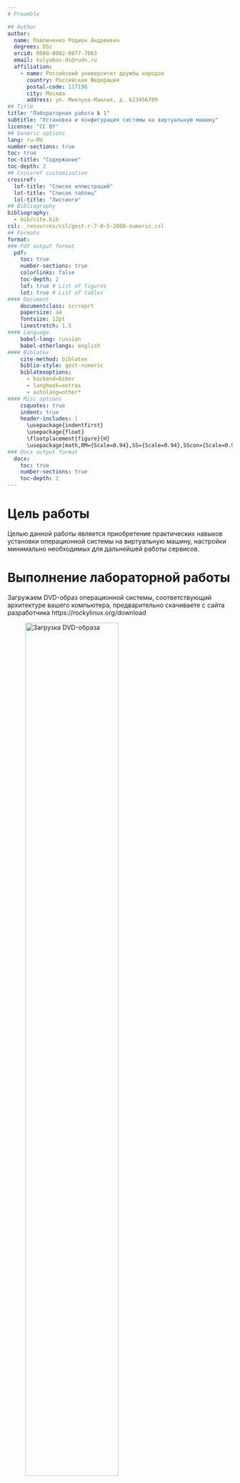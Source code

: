 ```yaml
---
# Preamble

## Author
author:
  name: Павличенко Родион Андреевич
  degrees: DSc
  orcid: 0000-0002-0877-7063
  email: kulyabov-ds@rudn.ru
  affiliation:
    - name: Российский университет дружбы народов
      country: Российская Федерация
      postal-code: 117198
      city: Москва
      address: ул. Миклухо-Маклая, д. 623456789
## Title
title: "Лабораторная работа № 1"
subtitle: "Установка и конфигурация системы на виртуальную машину"
license: "CC BY"
## Generic options
lang: ru-RU
number-sections: true
toc: true
toc-title: "Содержание"
toc-depth: 2
## Crossref customization
crossref:
  lof-title: "Список иллюстраций"
  lot-title: "Список таблиц"
  lol-title: "Листинги"
## Bibliography
bibliography:
  - bib/cite.bib
csl: _resources/csl/gost-r-7-0-5-2008-numeric.csl
## Formats
format:
### Pdf output format
  pdf:
    toc: true
    number-sections: true
    colorlinks: false
    toc-depth: 2
    lof: true # List of figures
    lot: true # List of tables
#### Document
    documentclass: scrreprt
    papersize: a4
    fontsize: 12pt
    linestretch: 1.5
#### Language
    babel-lang: russian
    babel-otherlangs: english
#### Biblatex
    cite-method: biblatex
    biblio-style: gost-numeric
    biblatexoptions:
      - backend=biber
      - langhook=extras
      - autolang=other*
#### Misc options
    csquotes: true
    indent: true
    header-includes: |
      \usepackage{indentfirst}
      \usepackage{float}
      \floatplacement{figure}{H}
      \usepackage[math,RM={Scale=0.94},SS={Scale=0.94},SScon={Scale=0.94},TT={Scale=MatchLowercase,FakeStretch=0.9},DefaultFeatures={Ligatures=Common}]{plex-otf}
### Docx output format
  docx:
    toc: true
    number-sections: true
    toc-depth: 2
---
```


# Цель работы

Целью данной работы является приобретение практических навыков установки операционной системы на виртуальную машину, настройки минимально необходимых для дальнейшей работы сервисов.

# Выполнение лабораторной работы

Загружаем DVD-образ операционной системы, соответствующий архитектуре вашего компьютера, предварительно скачиваете с сайта разработчика https://rockylinux.org/download

![Загрузка DVD-образа](image/1.1.png){#fig-001 width=70%}

Создаем виртуальную машину
![Создание виртуальной машины](image/1.2.png){#fig-001 width=70%}

Устанавливаем систему, ждем загрузку

![Установка системы](image/1.3.png){#fig-001 width=70%}

Проводим настройку системы, указываем диск, отключаем KDUMP, включаем сетевое соединение

![Настройка системы](image/1.4.png){#fig-001 width=70%}

# Домашнее задание

Дождались загрузки графического окружения и открыли терминал. В окне терминала проанализировали последовательность загрузки системы, выполнив команду dmesg.

![Домашнее задание](image/1.5.png){#fig-001 width=70%}

# Контрольные вопросы

1) Для получения справки по команде используют man <команда> или <команда> --help. Перемещаться по системе можно через cd, посмотреть где находишься — pwd. Содержимое каталога выводит ls, размер папки — du -sh. Создание каталогов и файлов делается mkdir и touch, удаление — rm и rmdir. Права на файлы меняют chmod и chown. Историю команд показывает history, а системные сообщения ядра можно увидеть через dmesg.

2) Учётная запись пользователя хранит имя, UID, GID, домашнюю директорию, оболочку и группы. Посмотреть инфу можно командами id, whoami, getent passwd <имя>, groups, а также через файлы /etc/passwd и /etc/shadow.

3) Файловая система — это способ хранения файлов. В Rocky Linux часто используют XFS (по умолчанию) и ext4, есть также Btrfs для снапшотов, tmpfs для временных данных и сетевые вроде NFS.

4) Посмотреть смонтированные файловые системы можно с помощью findmnt, df -hT, mount или просмотрев /proc/mounts.

5) Чтобы удалить зависший процесс, сначала находят его PID через ps или pgrep, потом завершают kill <PID> или pkill <имя>. Если не помогает, используют kill -9 <PID>. Для сервисов лучше применять systemctl stop <служба>.

# Выводы

Мы приобрели практические навыки установки операционной системы на виртуальную машину, настройки минимально необходимых для дальнейшей работы сервисов.

# Список литературы{.unnumbered}

::: {#refs}
:::

